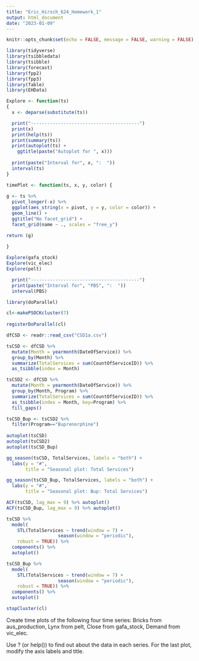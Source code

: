 ```yaml
---
title: "Eric_Hirsch_624_Homework_1"
output: html_document
date: "2023-01-09"
---
```


```r
knitr::opts_chunk$set(echo = FALSE, message = FALSE, warning = FALSE)
```


```r

library(tidyverse)
library(tsibbledata)
library(tsibble)
library(forecast)
library(fpp2)
library(fpp3)
library(fable)
library(EHData)

Explore <- function(ts)
{
  x <- deparse(substitute(ts))

  print("----------------------------------------")
  print(x)
  print(help(ts))
  print(summary(ts))
  print(autoplot(ts) +
    ggtitle(paste("Autoplot for ", x)))
  
  print(paste("Interval for", x, ":  "))
  interval(ts)
}

timePlot <- function(ts, x, y, color) {
  
g <- ts %>%
  pivot_longer(-x) %>%
  ggplot(aes_string(x = pivot, y = y, color = color)) +
  geom_line() +
  ggtitle("No facet_grid") +  
  facet_grid(name ~ ., scales = "free_y") 

return (g)
  
}

```
```r

Explore(gafa_stock)
Explore(vic_elec)
Explore(pelt)

  print("----------------------------------------")
  print(paste("Interval for", "PBS", ":  "))
  interval(PBS)

```

```r
library(doParallel)

cl<-makePSOCKcluster(7)
  
registerDoParallel(cl)

dfCSD <- readr::read_csv("CSD1a.csv")

tsCSD <- dfCSD %>%
  mutate(Month = yearmonth(DateOfService)) %>%
  group_by(Month) %>%
  summarize(TotalServices = sum(CountOfServiceID)) %>%
  as_tsibble(index = Month)

tsCSD2 <- dfCSD %>%
  mutate(Month = yearmonth(DateOfService)) %>%
  group_by(Month, Program) %>%
  summarize(TotalServices = sum(CountOfServiceID)) %>%
  as_tsibble(index = Month, key=Program) %>%
  fill_gaps()

tsCSD_Bup <- tsCSD2 %>%
  filter(Program=="Buprenorphine")
  
autoplot(tsCSD)
autoplot(tsCSD2)
autoplot(tsCSD_Bup)

gg_season(tsCSD, TotalServices, labels = "both") +
  labs(y = "#",
       title = "Seasonal plot: Total Services") 

gg_season(tsCSD_Bup, TotalServices, labels = "both") +
  labs(y = "#",
       title = "Seasonal plot: Bup: Total Services") 

ACF(tsCSD, lag_max = 9) %>% autoplot()
ACF(tsCSD_Bup, lag_max = 9) %>% autoplot()

tsCSD %>%
  model(
    STL(TotalServices ~ trend(window = 7) +
                   season(window = "periodic"),
    robust = TRUE)) %>%
  components() %>%
  autoplot()

tsCSD_Bup %>%
  model(
    STL(TotalServices ~ trend(window = 7) +
                   season(window = "periodic"),
    robust = TRUE)) %>%
  components() %>%
  autoplot()

stopCluster(cl)

```

Create time plots of the following four time series: Bricks from aus_production, Lynx from pelt, Close from gafa_stock, Demand from vic_elec.

Use ? (or help()) to find out about the data in each series.
For the last plot, modify the axis labels and title.

```r



```

